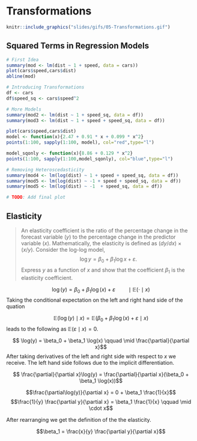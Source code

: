 # Transformations
 
```r
knitr::include_graphics("slides/gifs/05-Transformations.gif")
```

## Squared Terms in Regression Models

```r
# First Idea
summary(mod <- lm(dist ~ 1 + speed, data = cars))
plot(cars$speed,cars$dist)
abline(mod)
```


```r
# Introducing Transformations
df <- cars
df$speed_sq <- cars$speed^2
```

```r
# More Models
summary(mod2 <- lm(dist ~ 1 + speed_sq, data = df))
summary(mod3 <- lm(dist ~ 1 + speed + speed_sq, data = df))

plot(cars$speed,cars$dist)
model <- function(x){2.47 + 0.91 * x + 0.099 * x^2}
points(1:100, sapply(1:100, model), col="red",type="l")

model_sqonly <- function(x){8.86 + 0.129 * x^2}
points(1:100, sapply(1:100,model_sqonly), col="blue",type="l")
```


```r
# Removing Heteroscedasticity
summary(mod4 <- lm(log(dist) ~ 1 + speed + speed_sq, data = df))
summary(mod5 <- lm(log(dist) ~ -1 + speed + speed_sq, data = df))
summary(mod5 <- lm(log(dist) ~ -1  + speed_sq, data = df))
```


```r
# TODO: Add final plot
```



## Elasticity

> An elasticity coefficient is the ratio of the percentage change in the
> forecast variable ($y$) to the percentage change in the predictor
> variable ($x$). Mathematically, the elasticity is defined as
> $(dy/dx)\times(x/y)$. Consider the log-log model, $$
> \log y=\beta_0+\beta_1 \log x + \varepsilon.
> $$ Express $y$ as a function of $x$ and show that the coefficient
> $\beta_1$ is the elasticity coefficient.



$$ \log(y) = \beta_0 + \beta_1 \log(x) + \varepsilon \qquad \mid \mathbb{E}(\cdot \mid x)$$
Taking the conditional expectation on the left and right hand side of the quation

$$\mathbb{E}(\log(y) \mid x) = \mathbb{E}(\beta_0 + \beta_1 \log(x) + \varepsilon \mid x)$$
leads to the following as $\mathbb{E}(\varepsilon\mid x) = 0$.

$$ \log(y) = \beta_0 + \beta_1 \log(x) \qquad \mid \frac{\partial}{\partial x}$$
After taking derivatives of the left and right side with respect to $x$ we receive. The left hand side follows due to the implicit differentiation.

$$ \frac{\partial}{\partial x}\log(y) = \frac{\partial}{\partial x}(\beta_0 + \beta_1 \log(x))$$



$$\frac{\partial\log(y)}{\partial x} = 0 + \beta_1 \frac{1}{x}$$
$$\frac{1}{y} \frac{\partial y}{\partial x} = \beta_1 \frac{1}{x} \qquad \mid \cdot x$$

After rearranging we get the definition of the the elasticity.

$$\beta_1 = \frac{x}{y} \frac{\partial y}{\partial x}$$

